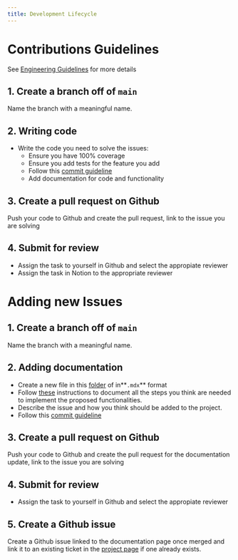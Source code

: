 ```yaml
---
title: Development Lifecycle
---
```


# Contributions Guidelines

See [Engineering Guidelines](./engineering-guidelines.mdx) for more details

## 1. Create a branch off of `main`

Name the branch with a meaningful name.

## 2. Writing code

- Write the code you need to solve the issues:
  - Ensure you have 100% coverage
  - Ensure you add tests for the feature you add
  - Follow this [commit guideline](https://www.conventionalcommits.org/en/v1.0.0/)
  - Add documentation for code and functionality

## 3. Create a pull request on Github

Push your code to Github and create the pull request, link to the issue you are solving

## 4. Submit for review

- Assign the task to yourself in Github and select the appropiate reviewer
- Assign the task in Notion to the appropriate reviewer

# Adding new Issues

## 1. Create a branch off of `main`

Name the branch with a meaningful name.

## 2. Adding documentation

- Create a new file in this [folder](https://github.com/NethermindEth/juno/blob/main/docs/docs/) of  in**`.mdx`** format
- Follow [these](https://gojuno.xyz/cheatsheet) instructions to document all the steps you think are needed to implement the proposed functionalities.
- Describe the issue and how you think should be added to the project.
- Follow this [commit guideline](https://www.conventionalcommits.org/en/v1.0.0/)

## 3. Create a pull request on Github

Push your code to Github and create the pull request for the documentation update, link to the issue you are solving

## 4. Submit for review

- Assign the task to yourself in Github and select the appropiate reviewer

## 5. Create a Github issue

Create a Github issue linked to the documentation page once merged and link it to an existing ticket in the [project page](https://github.com/NethermindEth/juno/projects/1) if one already exists.
